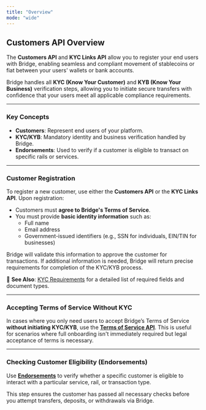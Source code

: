 ```yaml
---
title: "Overview"
mode: "wide"
---
```


## Customers API Overview

The **Customers API** and **KYC Links API** allow you to register your end users with Bridge, enabling seamless and compliant movement of stablecoins or fiat between your users' wallets or bank accounts.

Bridge handles all **KYC (Know Your Customer)** and **KYB (Know Your Business)** verification steps, allowing you to initiate secure transfers with confidence that your users meet all applicable compliance requirements.

---

### Key Concepts

- **Customers**: Represent end users of your platform.
- **KYC/KYB**: Mandatory identity and business verification handled by Bridge.
- **Endorsements**: Used to verify if a customer is eligible to transact on specific rails or services.

---

### Customer Registration

To register a new customer, use either the **Customers API** or the **KYC Links API**. Upon registration:

- Customers must **agree to Bridge's Terms of Service**.
- You must provide **basic identity information** such as:
  - Full name
  - Email address
  - Government-issued identifiers (e.g., SSN for individuals, EIN/TIN for businesses)

Bridge will validate this information to approve the customer for transactions. If additional information is needed, Bridge will return precise requirements for completion of the KYC/KYB process.

📘 **See Also**: [KYC Requirements](/platform/customers/customers/kyclinks) for a detailed list of required fields and document types.

---

### Accepting Terms of Service Without KYC

In cases where you only need users to accept Bridge’s Terms of Service **without initiating KYC/KYB**, use the [**Terms of Service API**](/platform/customers/customers/tos). This is useful for scenarios where full onboarding isn't immediately required but legal acceptance of terms is necessary.

---

### Checking Customer Eligibility (Endorsements)

Use [**Endorsements**](/platform/customers/customers/endorsements) to verify whether a specific customer is eligible to interact with a particular service, rail, or transaction type.

This step ensures the customer has passed all necessary checks before you attempt transfers, deposits, or withdrawals via Bridge.